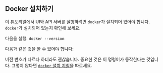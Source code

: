 
## Docker 설치하기

이 튜토리얼에서 UI와 API 서버를 실행하려면 `docker`가 설치되어 있어야 합니다.
`docker`가 설치되어 있는지 확인해 보세요.

다음을 실행: `docker --version`

다음과 같은 것을 볼 수 있어야 합니다:

<DockerVersionOutput />

버전 번호가 다르다 하더라도 괜찮습니다. 중요한 것은 이 명령어가 동작한다는 것입니다.
그렇지 않다면 [`docker` 설치 지침](https://docs.docker.com/get-docker/)을 따르세요.